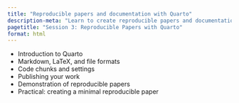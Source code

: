 ```yaml
---
title: "Reproducible papers and documentation with Quarto"
description-meta: "Learn to create reproducible papers and documentation using Quarto, including Markdown, LaTeX, and publishing."
pagetitle: "Session 3: Reproducible Papers with Quarto"
format: html
---
```


-   Introduction to Quarto
-   Markdown, LaTeX, and file formats
-   Code chunks and settings
-   Publishing your work
-   Demonstration of reproducible papers
-   Practical: creating a minimal reproducible paper
